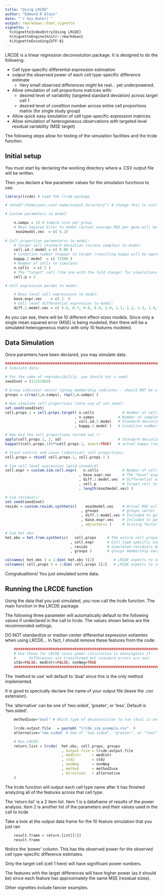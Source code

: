 ```yaml
---
title: "Using LRCDE"
author: "Edmund R Glass"
date: "`r Sys.Date()`"
output: rmarkdown::html_vignette
vignette: >
  %\VignetteIndexEntry{Using LRCDE}
  %\VignetteEngine{knitr::rmarkdown}
  %\VignetteEncoding{UTF-8}
---
```


LRCDE is a linear regression deconvolution package.  It is designed to do the following:

* Cell type-specific differential expression estimation
* output the observed power of each cell type-specific difference estimate
    * Very small observed differences _might_ be real... yet underpowered.
* Allow simulation of cell proportions matrices with:
    * desired level of variability (targeted standard deviation) across target cell 1
    * desired level of condition number across entire cell proportions matrix (for single study group)
* Allow quick easy simulation of cell type-specific expression matrices
* Allow simulation of heterogeneous observations with targeted level residual variability (MSE target)

The following steps allow for testing of the simulation facilities and the lrcde function.

## Initial setup

You must start by declaring the working directory where a .CSV output file will be written.

Then you declare a few parameter values for the simulation functions to use.

```r
library(lrcde) # Load the lrcde package

# setwd("/home/your.user.name/output.directory") # change this to suit your own setup and preferences

# Custom parameters to model:

    n.samps = 15 # Sample size per group
    # Mean Squared Error to model (actual average MSE per gene will be a small fraction of this)
     mse2model.vec  = c( 0.2)
     
# Cell proportion parameterss to model:
    # Target cell standard deviation (across samples) to model:
    cell.sd.2.model = c( 0.08 )
    # Condition number (kappa) to target (resulting kappa will be approximate):
    kappp.2.model  = c( 71500 )
    # Number of cells to simulate:
    n.cells  = c( 5 )
    # The "target" cell (the one with the fold change) for simulations
    cell.p = 1

# Cell expression params to model:

    # Base level cell expressions to model:
    base.expr.vec    = c( 2  )
    # Cell level differential expression to model:
    diff.2.model.vec = c( 0.6, 0.7, 0.8, 0.9, 1.0, 1.1, 1.2, 1.3, 1.4, 1.5 )

```
As you can see, there will be 10 different effect-sizes models.  Since only a single mean squared error (MSE) is being modeled, then there will be a simulated heterogeneous matrix with only 10 features modeled.


## Data Simulation

Once paramters have been declared, you may simulate data.

```r
###############################################################################
# Simulate data:
    
# For the sake of reproducibility, you should set a seed:
seed2set = (11221963)

# Group indicator vector (group membership indicator - should NOT be a factor here!):
groups = c(rep(1,n.samps), rep(2,n.samps) )

# Now simulate cell proportions (note use of set.seed):
set.seed(seed2set)
cell.props.1 = cell.props.target( n.cells             # Number of cells to simulate
                                , n.samps           # Number of samples (per group) to simulate
                                , cell.sd.2.model   # Standard deviation of target cell
                                , kappp.2.model )   # Condition number of cell.props (per group)

# How did the cell proportions turned out ?:
apply(cell.props.1, 2, sd)                          # Standard deviation of target cell (cell.p)
kappa(t(cell.props.1)%*%cell.props.1, exact=TRUE)   # actual kappa (condition number)

# Stack control and cases (identical) cell proportions:    
cell.props = rbind( cell.props.1, cell.props.1 )

# Sim cell level expression (gold-standard).
cell.expr = custom.sim.cell.expr(   n.cells           # Number of cell types being simulated
                                  , base.expr.vec     # The "base" expression level to model
                                  , diff.2.model.vec  # Differential expression to model
                                  , cell.p            # Target cell to modify in cases
                                  , length(mse2model.vec) )

# Sim residuals:
set.seed(seed2set)
resids = custom.resids.synthetic(    mse2model.vec    # Actual MSE will be small fraction of this
                                   , groups           # groups vector
                                   , diff.2.model.vec # Included to get matrix size correct
                                   , base.expr.vec    # Included to get matrix size correct
                                   , adjuster=1 )     # Scaling factor for MSE target

# Sim het obs:
het.obs = het.from.synthetic(   cell.props     # The entire cell proportions matrix
                              , cell.expr      # Cell type-specific expressions matrix
                              , resids         # Simulated residuals matrix
                              , groups )       # groups membership vector

colnames( het.obs ) = 1:dim( het.obs )[2]         # LRCDE expects to see feature names
colnames( cell.props ) = 1:dim( cell.props )[2]   # LRCDE expects to see cell type names
```

Congratualtions!  You just simulated some data.


## Running the LRCDE function

Using the data that you just simulated, you now call the lrcde function.  The main function in the LRCDE package.

The following three parameter will automatically default to the following values if undeclared in the call to lrcde.
The values shown below are the recommended settings.

DO NOT standardize or median center differential expression estiamtes when using LRCDE... In fact, I should remove these features from the code.

```r
    ###############################################################################
    # Use these for LRCDE since power calculation is meaningless if
    #      differences are transformed but standard errors are not:
    stdz=FALSE; medCntr=FALSE; nonNeg=TRUE
    ###############################################################################
```

The 'method to use' will default to 'dual' since this is the only method implemented.

It is good to specically declare the name of your output file (leave the .csv extension).

The 'alternative' can be one of 'two.sided', 'greater', or 'less'.  Default is 'two.sided'.

```r
    method2use="dual" # Which type of deconvolution to run (dual is only thing implemented)

    lrcde.output.file   = paste0( "lrcde_sim_example.csv"  )
    alternative='two.sided' # One of "two.sided", "greater", or "less"

    # Run LRCDE:
    return.list = lrcde(  het.obs, cell.props, groups
                          , output.file = lrcde.output.file
                          , medCntr     = medCntr
                          , stdz        = stdz
                          , nonNeg      = nonNeg
                          , method      = method2use
                          , direction   = alternative
    )
```

The lrcde function will output each cell type name after it has finished analyzing all of the features across that cell type.

The 'return.list' is a 2 item list.  Item 1 is a dataframe of results of the power analysis.  Item 2 is another list of the parameters and their values used in the call to lrcde

Take a look at the output data frame for the 10 feature simulation that you just ran

```r
    result.frame = return.list[[1]]
    result.frame
```

Notice the 'power' column.  This has the observed power for the observed cell type-specific difference estimates.

Only the target cell (cell 1 here) will have significant power numbers.

The features with the larget differences will have higher power (as it should be) since each feature has approximately the same MSE (residual sizes).

Other vignettes include fancier examples.

